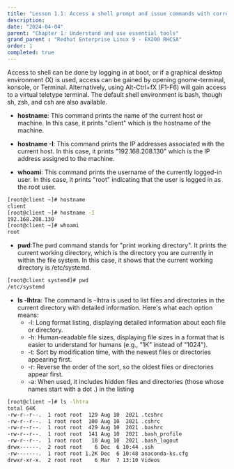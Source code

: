 ```yaml
---
title: "Lesson 1.1: Access a shell prompt and issue commands with correct syntax"
description:
date: "2024-04-04"
parent: "Chapter 1: Understand and use essential tools"
grand_parent : "Redhat Enterprise Linux 9 - EX200 RHCSA"
order: 1
completed: true
---
```


Access to shell can be done by logging in at boot, or if a graphical desktop environment (X) is used, access can be gained by opening gnome-terminal, konsole, or Terminal. Alternatively, using Alt-Ctrl+fX (F1-F6) will gain access to a virtual teletype terminal. The default shell environment is bash, though sh, zsh, and csh are also available.

- **hostname**: This command prints the name of the current host or machine. In this case, it prints "client" which is the hostname of the machine.

- **hostname -I**: This command prints the IP addresses associated with the current host. In this case, it prints "192.168.208.130" which is the IP address assigned to the machine.

- **whoami**: This command prints the username of the currently logged-in user. In this case, it prints "root" indicating that the user is logged in as the root user.

```bash
[root@client ~]# hostname 
client
[root@client ~]# hostname -I 
192.168.208.130 
[root@client ~]# whoami 
root
```
- **pwd**:The pwd command stands for "print working directory". It prints the current working directory, which is the directory you are currently in within the file system. In this case, it shows that the current working directory is /etc/systemd.
```bash
[root@client systemd]# pwd
/etc/systemd
```

- **ls -lhtra**: The command ls -lhtra is used to list files and directories in the current directory with detailed information. Here's what each option means:
    - -l: Long format listing, displaying detailed information about each file or directory.
    - -h: Human-readable file sizes, displaying file sizes in a format that is easier to understand for humans (e.g., "1K" instead of "1024").
    - -t: Sort by modification time, with the newest files or directories appearing first.
    - -r: Reverse the order of the sort, so the oldest files or directories appear first.
    - -a: When used, it includes hidden files and directories (those whose names start with a dot .) in the listing

```bash
[root@client ~]# ls -lhtra
total 64K
-rw-r--r--.  1 root root  129 Aug 10  2021 .tcshrc
-rw-r--r--.  1 root root  100 Aug 10  2021 .cshrc
-rw-r--r--.  1 root root  429 Aug 10  2021 .bashrc
-rw-r--r--.  1 root root  141 Aug 10  2021 .bash_profile
-rw-r--r--.  1 root root   18 Aug 10  2021 .bash_logout
drwx------.  2 root root    6 Dec  6 10:44 .ssh
-rw-------.  1 root root 1.2K Dec  6 10:48 anaconda-ks.cfg
drwxr-xr-x.  2 root root    6 Mar  7 13:10 Videos
```
